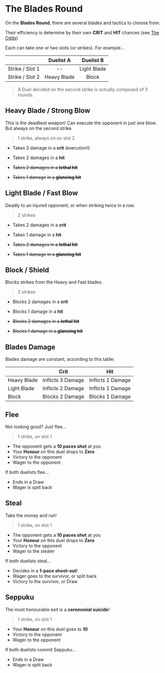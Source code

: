 # The Blades Round

On the **Blades Round**, there are several blades and tactics to choose from.

Their efficiency is determine by their own **CRIT** and **HIT** chances (see [The Odds](/pistols/the-odds))

Each can take one or two slots (or strikes). For example...

|                 | Duelist A   | Duelist B   |
|-----------------|:-----------:|:-----------:|
| Strike / Slot 1 | --          | Light Blade |
| Strike / Slot 2 | Heavy Blade | Block       |

> A Duel decided on the second strike is actually composed of 3 rounds.


## Heavy Blade / Strong Blow
This is the deadliest weapon! Can execute the opponent in just one blow. But always on the second strike.

> 1 strike, always on on slot 2

* Takes 3 damage in a **crit** (execution!)
* Takes 2 damages in a **hit**

* ~~Takes 2 damages in a **lethal hit**~~
* ~~Takes 1 damage in a **glancing hit**~~


## Light Blade / Fast Blow
Deadly to an injured opponent, or when striking twice in a row.

> 2 strikes

* Takes 2 damages in a **crit**
* Takes 1 damage in a **hit**

* ~~Takes 2 damages in a **lethal hit**~~
* ~~Takes 1 damage in a **glancing hit**~~

## Block / Shield
Blocks strikes from the Heavy and Fast blades.

> 2 strikes

* Blocks 2 damages in a **crit**
* Blocks 1 damage in a **hit**

* ~~Blocks 2 damages in a **lethal hit**~~
* ~~Blocks 1 damage in a **glancing hit**~~


## Blades Damage

Blades damage are constant, according to this table:

|             | Crit              | Hit               |
|-------------|:-----------------:|:-----------------:|
| Heavy Blade | Inflicts 3 Damage | Inflicts 2 Damage |
| Light Blade | Inflicts 2 Damage | Inflicts 1 Damage |
| Block       | Blocks 2 Damage   | Blocks 1 Damage   |



## Flee
Not looking good? Just flee...

> 1 strike, on slot 1

* The opponent gets a **10 paces shot** at you
* Your **Honour** on this duel drops to **Zero**
* Victory to the opponent
* Wager to the opponent

If both duelists flee...

* Ends in a Draw
* Wager is split back


## Steal
Take the money and run!

> 1 strike, on slot 1

* The opponent gets a **10 paces shot** at you
* Your **Honour** on this duel drops to **Zero**
* Victory to the opponent
* Wager to the stealer

If both duelists steal...

* Decides in a **1-pace shoot-out**!
* Wager goes to the survivor, or split back
* Victory to the survivor, or Draw


## Seppuku
The most honourable exit is a **ceremonial suicide**!

> 1 strike, on slot 1

* Your **Honour** on this duel goes to **10**
* Victory to the opponent
* Wager to the opponent

If both duelists commit Seppuku...

* Ends in a Draw
* Wager is split back
